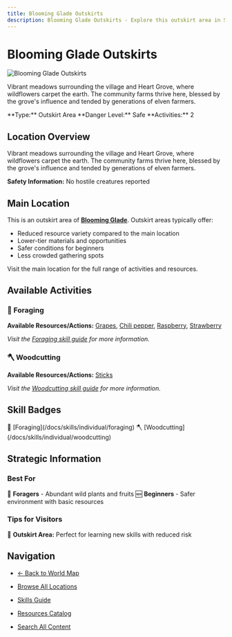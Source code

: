 ```yaml
---
title: Blooming Glade Outskirts
description: Blooming Glade Outskirts - Explore this outskirt area in Stepcraft
---
```


# Blooming Glade Outskirts

<div className="flex items-start gap-6 mb-8">
  <div className="flex-shrink-0">
    <img src="/assets/locations/blooming_glade.png" alt="Blooming Glade Outskirts" className="w-32 h-32 border rounded-lg object-cover" />
  </div>
  <div className="flex-1">
    <div className="space-y-3">
      <p className="text-lg text-muted-foreground">Vibrant meadows surrounding the village and Heart Grove, where wildflowers carpet the earth. The community farms thrive here, blessed by the grove's influence and tended by generations of elven farmers.</p>
      <div className="flex flex-wrap gap-4 text-sm">
        <span className="px-3 py-1 bg-blue-100 dark:bg-blue-900 rounded-md">
          **Type:** Outskirt Area
        </span>
        <span className="px-3 py-1 bg-green-100 dark:bg-green-900 rounded-md">
          **Danger Level:** Safe
        </span>
        <span className="px-3 py-1 bg-purple-100 dark:bg-purple-900 rounded-md">
          **Activities:** 2
        </span>
      </div>
    </div>
  </div>
</div>

## Location Overview

Vibrant meadows surrounding the village and Heart Grove, where wildflowers carpet the earth. The community farms thrive here, blessed by the grove's influence and tended by generations of elven farmers.

**Safety Information:** No hostile creatures reported


## Main Location

This is an outskirt area of **[Blooming Glade](/docs/map/individual/blooming_glade)**. Outskirt areas typically offer:
- Reduced resource variety compared to the main location
- Lower-tier materials and opportunities
- Safer conditions for beginners
- Less crowded gathering spots

Visit the main location for the full range of activities and resources.


## Available Activities


### 🌿 Foraging

**Available Resources/Actions:** [Grapes](/docs/resources/individual/grapes), [Chili pepper](/docs/resources/individual/chili_pepper), [Raspberry](/docs/resources/individual/raspberry), [Strawberry](/docs/resources/individual/strawberry)

*Visit the [Foraging skill guide](/docs/skills/individual/foraging) for more information.*

### 🪓 Woodcutting

**Available Resources/Actions:** [Sticks](/docs/resources/individual/sticks)

*Visit the [Woodcutting skill guide](/docs/skills/individual/woodcutting) for more information.*


## Skill Badges

<div className="flex flex-wrap gap-2 my-4">
  <span className="inline-flex items-center gap-1 px-3 py-1 bg-purple-100 dark:bg-purple-900 rounded-full text-sm">
    🌿 [Foraging](/docs/skills/individual/foraging)
  </span>
  <span className="inline-flex items-center gap-1 px-3 py-1 bg-green-100 dark:bg-green-900 rounded-full text-sm">
    🪓 [Woodcutting](/docs/skills/individual/woodcutting)
  </span>
</div>



## Strategic Information

### Best For
🌿 **Foragers** - Abundant wild plants and fruits
🆕 **Beginners** - Safer environment with basic resources

### Tips for Visitors
🌟 **Outskirt Area:** Perfect for learning new skills with reduced risk

## Navigation

- [← Back to World Map](/docs/map)
- [Browse All Locations](/docs/map/individual)
- [Skills Guide](/docs/skills)
- [Resources Catalog](/docs/resources)

- [Search All Content](/search)
